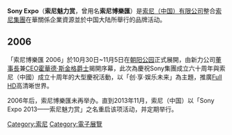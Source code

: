 {{Infobox Exhibition
| Name = 索尼魅力赏<br />Sony Expo
| Logo = 
| Size = 200
| Caption = 
| First = 2013年11月12日
| Slogan = 每年主题各异
| Guidance = [[日本|日本]][[索尼|索尼集团株式会社]]
| Organization = [[索尼（中国）|索尼（中国）有限公司]]
| Place = 
| Nature = 索尼（中国）大型品牌活动
| Content = 
| Price = 免費
| Latest = 2021年5月20日─5月23日
| Web =[https://www.sonystyle.com.cn/activity/expo/2021/index.html Sony Expo 2021]}}

{{Infobox Exhibition
| Name = 索尼博樂匯
| Enname = Sony Expo China
| Logo = 
| Size = 200
| Caption = 索尼博樂匯官方標誌
| First = 2006年10月30日─11月5日
| Slogan = 创·享·娱乐未来
| Guidance = 日本索尼株式会社
| Organization = 索尼（中国）有限公司
| Place = [[中國|中國]][[北京市|北京市]][[朝阳公园_(北京)|朝阳公园]]
| Nature = 索尼集團科技影音展覽
| Content = HD World 高清晰世界
| Price = 免費
| Latest = 2006年10月30日─11月5日
| Web =[http://www.sony.com.cn/sonyexpo/ 索尼博樂匯]}}

{{commons|Sony}}
'''Sony Expo'''（'''索尼魅力赏'''，曾用名'''索尼博樂匯'''）是[[索尼（中国）|索尼（中国）有限公司]]整合[[索尼|索尼集團]]在華關係企業資源並於中国大陆所舉行的品牌活动。

==2006==
「索尼博樂匯 2006」於10月30日~11月5日在[[朝阳公园_(北京)|朝阳公园]]正式展開，由新力公司[[董事長|董事長]]兼[[CEO|CEO]][[霍華德·斯金格|霍華德·斯金格]][[爵士|爵士]]揭開序幕，此次為慶祝Sony集團成立六十周年與索尼（中國）成立十周年的大型慶祝活動，以「创·享·娱乐未来」為主題，推廣[[Full_HD|Full HD]]高清晰世界。

2006年后，索尼博樂匯未再举办。直到2013年11月，索尼（中国）以「Sony Expo 2013——索尼魅力赏」之名重启该项活动，并定期举行。{{Sony品牌}}

{{company-stub}}

[[Category:索尼|Category:索尼]]
[[Category:電子展覽|Category:電子展覽]]